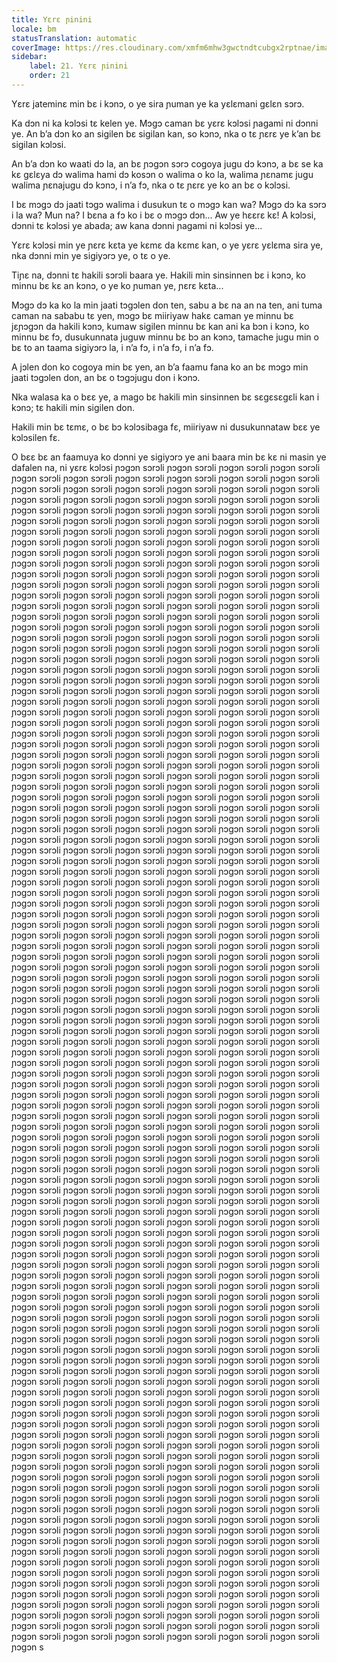 ```yaml
---
title: Yɛrɛ ɲinini
locale: bm
statusTranslation: automatic
coverImage: https://res.cloudinary.com/xmfm6mhw3gwctndtcubgx2rptnae/image/upload/v1740468922/small_cover_tratado_de_psicologia_revolucionaria_a4c0dca4e0.webp
sidebar:
    label: 21. Yɛrɛ ɲinini
    order: 21
---
```

Yɛrɛ jateminɛ min bɛ i kɔnɔ, o ye sira ɲuman ye ka yɛlɛmani gɛlɛn sɔrɔ.

Ka dɔn ni ka kɔlɔsi tɛ kelen ye. Mɔgɔ caman bɛ yɛrɛ kɔlɔsi ɲagami ni dɔnni ye. An b’a dɔn ko an sigilen bɛ sigilan kan, so kɔnɔ, nka o tɛ  ɲɛrɛ ye k’an bɛ sigilan kɔlɔsi.

An b’a dɔn ko waati dɔ la, an bɛ  ɲɔgɔn sɔrɔ cogoya jugu dɔ kɔnɔ, a bɛ se ka kɛ gɛlɛya dɔ walima hami dɔ kosɔn o walima o ko la, walima ɲɛnamɛ jugu walima ɲɛnajugu dɔ kɔnɔ, i n’a fɔ, nka o tɛ ɲɛrɛ ye ko an bɛ o kɔlɔsi.

I bɛ mɔgɔ dɔ jaati tɔgɔ walima i dusukun tɛ o mɔgɔ kan wa? Mɔgɔ dɔ ka sɔrɔ i la wa? Mun na? I bɛna a fɔ ko i bɛ o mɔgɔ dɔn... Aw ye hɛɛrɛ kɛ! A kɔlɔsi, dɔnni tɛ kɔlɔsi ye abada; aw kana dɔnni ɲagami ni kɔlɔsi ye...

Yɛrɛ kɔlɔsi min ye ɲɛrɛ kɛta ye kɛmɛ da kɛmɛ kan, o ye yɛrɛ yɛlɛma sira ye, nka dɔnni min ye sigiyɔrɔ ye, o tɛ o ye.

Tiɲɛ na, dɔnni tɛ hakili sɔrɔli baara ye. Hakili min sinsinnen bɛ i kɔnɔ, ko minnu bɛ  kɛ an kɔnɔ, o ye ko ɲuman ye, ɲɛrɛ kɛta...

Mɔgɔ dɔ ka ko la min jaati tɔgɔlen don ten, sabu a bɛ  na an na ten, ani tuma caman na sababu tɛ yen, mɔgɔ bɛ miiriyaw hakɛ caman ye minnu bɛ  jɛɲɔgɔn da hakili kɔnɔ, kumaw sigilen minnu bɛ  kan ani ka bɔn i kɔnɔ, ko minnu bɛ  fɔ, dusukunnata juguw minnu bɛ  bɔ an kɔnɔ, tamache jugu min o bɛ  to an taama sigiyɔrɔ la, i n’a fɔ, i n’a fɔ, i n’a fɔ.

A jɔlen don ko cogoya min bɛ  yen, an b’a faamu fana ko an bɛ  mɔgɔ min jaati tɔgɔlen don, an bɛ  o tɔgɔjugu don i kɔnɔ.

Nka walasa ka o bɛɛ ye, a mago bɛ hakili min sinsinnen bɛ  sɛgɛsɛgɛli kan i kɔnɔ; tɛ hakili min sigilen don.

Hakili min bɛ  tɛmɛ, o bɛ  bɔ kɔlɔsibaga fɛ, miiriyaw ni dusukunnataw bɛɛ ye kɔlɔsilen fɛ.

O bɛɛ bɛ  an faamuya ko dɔnni ye sigiyɔrɔ ye ani baara min bɛ  kɛ ni masin ye dafalen na, ni yɛrɛ kɔlɔsi ɲɔgɔn sɔrɔli ɲɔgɔn sɔrɔli ɲɔgɔn sɔrɔli ɲɔgɔn sɔrɔli ɲɔgɔn sɔrɔli ɲɔgɔn sɔrɔli ɲɔgɔn sɔrɔli ɲɔgɔn sɔrɔli ɲɔgɔn sɔrɔli ɲɔgɔn sɔrɔli ɲɔgɔn sɔrɔli ɲɔgɔn sɔrɔli ɲɔgɔn sɔrɔli ɲɔgɔn sɔrɔli ɲɔgɔn sɔrɔli ɲɔgɔn sɔrɔli ɲɔgɔn sɔrɔli ɲɔgɔn sɔrɔli ɲɔgɔn sɔrɔli ɲɔgɔn sɔrɔli ɲɔgɔn sɔrɔli ɲɔgɔn sɔrɔli ɲɔgɔn sɔrɔli ɲɔgɔn sɔrɔli ɲɔgɔn sɔrɔli ɲɔgɔn sɔrɔli ɲɔgɔn sɔrɔli ɲɔgɔn sɔrɔli ɲɔgɔn sɔrɔli ɲɔgɔn sɔrɔli ɲɔgɔn sɔrɔli ɲɔgɔn sɔrɔli ɲɔgɔn sɔrɔli ɲɔgɔn sɔrɔli ɲɔgɔn sɔrɔli ɲɔgɔn sɔrɔli ɲɔgɔn sɔrɔli ɲɔgɔn sɔrɔli ɲɔgɔn sɔrɔli ɲɔgɔn sɔrɔli ɲɔgɔn sɔrɔli ɲɔgɔn sɔrɔli ɲɔgɔn sɔrɔli ɲɔgɔn sɔrɔli ɲɔgɔn sɔrɔli ɲɔgɔn sɔrɔli ɲɔgɔn sɔrɔli ɲɔgɔn sɔrɔli ɲɔgɔn sɔrɔli ɲɔgɔn sɔrɔli ɲɔgɔn sɔrɔli ɲɔgɔn sɔrɔli ɲɔgɔn sɔrɔli ɲɔgɔn sɔrɔli ɲɔgɔn sɔrɔli ɲɔgɔn sɔrɔli ɲɔgɔn sɔrɔli ɲɔgɔn sɔrɔli ɲɔgɔn sɔrɔli ɲɔgɔn sɔrɔli ɲɔgɔn sɔrɔli ɲɔgɔn sɔrɔli ɲɔgɔn sɔrɔli ɲɔgɔn sɔrɔli ɲɔgɔn sɔrɔli ɲɔgɔn sɔrɔli ɲɔgɔn sɔrɔli ɲɔgɔn sɔrɔli ɲɔgɔn sɔrɔli ɲɔgɔn sɔrɔli ɲɔgɔn sɔrɔli ɲɔgɔn sɔrɔli ɲɔgɔn sɔrɔli ɲɔgɔn sɔrɔli ɲɔgɔn sɔrɔli ɲɔgɔn sɔrɔli ɲɔgɔn sɔrɔli ɲɔgɔn sɔrɔli ɲɔgɔn sɔrɔli ɲɔgɔn sɔrɔli ɲɔgɔn sɔrɔli ɲɔgɔn sɔrɔli ɲɔgɔn sɔrɔli ɲɔgɔn sɔrɔli ɲɔgɔn sɔrɔli ɲɔgɔn sɔrɔli ɲɔgɔn sɔrɔli ɲɔgɔn sɔrɔli ɲɔgɔn sɔrɔli ɲɔgɔn sɔrɔli ɲɔgɔn sɔrɔli ɲɔgɔn sɔrɔli ɲɔgɔn sɔrɔli ɲɔgɔn sɔrɔli ɲɔgɔn sɔrɔli ɲɔgɔn sɔrɔli ɲɔgɔn sɔrɔli ɲɔgɔn sɔrɔli ɲɔgɔn sɔrɔli ɲɔgɔn sɔrɔli ɲɔgɔn sɔrɔli ɲɔgɔn sɔrɔli ɲɔgɔn sɔrɔli ɲɔgɔn sɔrɔli ɲɔgɔn sɔrɔli ɲɔgɔn sɔrɔli ɲɔgɔn sɔrɔli ɲɔgɔn sɔrɔli ɲɔgɔn sɔrɔli ɲɔgɔn sɔrɔli ɲɔgɔn sɔrɔli ɲɔgɔn sɔrɔli ɲɔgɔn sɔrɔli ɲɔgɔn sɔrɔli ɲɔgɔn sɔrɔli ɲɔgɔn sɔrɔli ɲɔgɔn sɔrɔli ɲɔgɔn sɔrɔli ɲɔgɔn sɔrɔli ɲɔgɔn sɔrɔli ɲɔgɔn sɔrɔli ɲɔgɔn sɔrɔli ɲɔgɔn sɔrɔli ɲɔgɔn sɔrɔli ɲɔgɔn sɔrɔli ɲɔgɔn sɔrɔli ɲɔgɔn sɔrɔli ɲɔgɔn sɔrɔli ɲɔgɔn sɔrɔli ɲɔgɔn sɔrɔli ɲɔgɔn sɔrɔli ɲɔgɔn sɔrɔli ɲɔgɔn sɔrɔli ɲɔgɔn sɔrɔli ɲɔgɔn sɔrɔli ɲɔgɔn sɔrɔli ɲɔgɔn sɔrɔli ɲɔgɔn sɔrɔli ɲɔgɔn sɔrɔli ɲɔgɔn sɔrɔli ɲɔgɔn sɔrɔli ɲɔgɔn sɔrɔli ɲɔgɔn sɔrɔli ɲɔgɔn sɔrɔli ɲɔgɔn sɔrɔli ɲɔgɔn sɔrɔli ɲɔgɔn sɔrɔli ɲɔgɔn sɔrɔli ɲɔgɔn sɔrɔli ɲɔgɔn sɔrɔli ɲɔgɔn sɔrɔli ɲɔgɔn sɔrɔli ɲɔgɔn sɔrɔli ɲɔgɔn sɔrɔli ɲɔgɔn sɔrɔli ɲɔgɔn sɔrɔli ɲɔgɔn sɔrɔli ɲɔgɔn sɔrɔli ɲɔgɔn sɔrɔli ɲɔgɔn sɔrɔli ɲɔgɔn sɔrɔli ɲɔgɔn sɔrɔli ɲɔgɔn sɔrɔli ɲɔgɔn sɔrɔli ɲɔgɔn sɔrɔli ɲɔgɔn sɔrɔli ɲɔgɔn sɔrɔli ɲɔgɔn sɔrɔli ɲɔgɔn sɔrɔli ɲɔgɔn sɔrɔli ɲɔgɔn sɔrɔli ɲɔgɔn sɔrɔli ɲɔgɔn sɔrɔli ɲɔgɔn sɔrɔli ɲɔgɔn sɔrɔli ɲɔgɔn sɔrɔli ɲɔgɔn sɔrɔli ɲɔgɔn sɔrɔli ɲɔgɔn sɔrɔli ɲɔgɔn sɔrɔli ɲɔgɔn sɔrɔli ɲɔgɔn sɔrɔli ɲɔgɔn sɔrɔli ɲɔgɔn sɔrɔli ɲɔgɔn sɔrɔli ɲɔgɔn sɔrɔli ɲɔgɔn sɔrɔli ɲɔgɔn sɔrɔli ɲɔgɔn sɔrɔli ɲɔgɔn sɔrɔli ɲɔgɔn sɔrɔli ɲɔgɔn sɔrɔli ɲɔgɔn sɔrɔli ɲɔgɔn sɔrɔli ɲɔgɔn sɔrɔli ɲɔgɔn sɔrɔli ɲɔgɔn sɔrɔli ɲɔgɔn sɔrɔli ɲɔgɔn sɔrɔli ɲɔgɔn sɔrɔli ɲɔgɔn sɔrɔli ɲɔgɔn sɔrɔli ɲɔgɔn sɔrɔli ɲɔgɔn sɔrɔli ɲɔgɔn sɔrɔli ɲɔgɔn sɔrɔli ɲɔgɔn sɔrɔli ɲɔgɔn sɔrɔli ɲɔgɔn sɔrɔli ɲɔgɔn sɔrɔli ɲɔgɔn sɔrɔli ɲɔgɔn sɔrɔli ɲɔgɔn sɔrɔli ɲɔgɔn sɔrɔli ɲɔgɔn sɔrɔli ɲɔgɔn sɔrɔli ɲɔgɔn sɔrɔli ɲɔgɔn sɔrɔli ɲɔgɔn sɔrɔli ɲɔgɔn sɔrɔli ɲɔgɔn sɔrɔli ɲɔgɔn sɔrɔli ɲɔgɔn sɔrɔli ɲɔgɔn sɔrɔli ɲɔgɔn sɔrɔli ɲɔgɔn sɔrɔli ɲɔgɔn sɔrɔli ɲɔgɔn sɔrɔli ɲɔgɔn sɔrɔli ɲɔgɔn sɔrɔli ɲɔgɔn sɔrɔli ɲɔgɔn sɔrɔli ɲɔgɔn sɔrɔli ɲɔgɔn sɔrɔli ɲɔgɔn sɔrɔli ɲɔgɔn sɔrɔli ɲɔgɔn sɔrɔli ɲɔgɔn sɔrɔli ɲɔgɔn sɔrɔli ɲɔgɔn sɔrɔli ɲɔgɔn sɔrɔli ɲɔgɔn sɔrɔli ɲɔgɔn sɔrɔli ɲɔgɔn sɔrɔli ɲɔgɔn sɔrɔli ɲɔgɔn sɔrɔli ɲɔgɔn sɔrɔli ɲɔgɔn sɔrɔli ɲɔgɔn sɔrɔli ɲɔgɔn sɔrɔli ɲɔgɔn sɔrɔli ɲɔgɔn sɔrɔli ɲɔgɔn sɔrɔli ɲɔgɔn sɔrɔli ɲɔgɔn sɔrɔli ɲɔgɔn sɔrɔli ɲɔgɔn sɔrɔli ɲɔgɔn sɔrɔli ɲɔgɔn sɔrɔli ɲɔgɔn sɔrɔli ɲɔgɔn sɔrɔli ɲɔgɔn sɔrɔli ɲɔgɔn sɔrɔli ɲɔgɔn sɔrɔli ɲɔgɔn sɔrɔli ɲɔgɔn sɔrɔli ɲɔgɔn sɔrɔli ɲɔgɔn sɔrɔli ɲɔgɔn sɔrɔli ɲɔgɔn sɔrɔli ɲɔgɔn sɔrɔli ɲɔgɔn sɔrɔli ɲɔgɔn sɔrɔli ɲɔgɔn sɔrɔli ɲɔgɔn sɔrɔli ɲɔgɔn sɔrɔli ɲɔgɔn sɔrɔli ɲɔgɔn sɔrɔli ɲɔgɔn sɔrɔli ɲɔgɔn sɔrɔli ɲɔgɔn sɔrɔli ɲɔgɔn sɔrɔli ɲɔgɔn sɔrɔli ɲɔgɔn sɔrɔli ɲɔgɔn sɔrɔli ɲɔgɔn sɔrɔli ɲɔgɔn sɔrɔli ɲɔgɔn sɔrɔli ɲɔgɔn sɔrɔli ɲɔgɔn sɔrɔli ɲɔgɔn sɔrɔli ɲɔgɔn sɔrɔli ɲɔgɔn sɔrɔli ɲɔgɔn sɔrɔli ɲɔgɔn sɔrɔli ɲɔgɔn sɔrɔli ɲɔgɔn sɔrɔli ɲɔgɔn sɔrɔli ɲɔgɔn sɔrɔli ɲɔgɔn sɔrɔli ɲɔgɔn sɔrɔli ɲɔgɔn sɔrɔli ɲɔgɔn sɔrɔli ɲɔgɔn sɔrɔli ɲɔgɔn sɔrɔli ɲɔgɔn sɔrɔli ɲɔgɔn sɔrɔli ɲɔgɔn sɔrɔli ɲɔgɔn sɔrɔli ɲɔgɔn sɔrɔli ɲɔgɔn sɔrɔli ɲɔgɔn sɔrɔli ɲɔgɔn sɔrɔli ɲɔgɔn sɔrɔli ɲɔgɔn sɔrɔli ɲɔgɔn sɔrɔli ɲɔgɔn sɔrɔli ɲɔgɔn sɔrɔli ɲɔgɔn sɔrɔli ɲɔgɔn sɔrɔli ɲɔgɔn sɔrɔli ɲɔgɔn sɔrɔli ɲɔgɔn sɔrɔli ɲɔgɔn sɔrɔli ɲɔgɔn sɔrɔli ɲɔgɔn sɔrɔli ɲɔgɔn sɔrɔli ɲɔgɔn sɔrɔli ɲɔgɔn sɔrɔli ɲɔgɔn sɔrɔli ɲɔgɔn sɔrɔli ɲɔgɔn sɔrɔli ɲɔgɔn sɔrɔli ɲɔgɔn sɔrɔli ɲɔgɔn sɔrɔli ɲɔgɔn sɔrɔli ɲɔgɔn sɔrɔli ɲɔgɔn sɔrɔli ɲɔgɔn sɔrɔli ɲɔgɔn sɔrɔli ɲɔgɔn sɔrɔli ɲɔgɔn sɔrɔli ɲɔgɔn sɔrɔli ɲɔgɔn sɔrɔli ɲɔgɔn sɔrɔli ɲɔgɔn sɔrɔli ɲɔgɔn sɔrɔli ɲɔgɔn sɔrɔli ɲɔgɔn sɔrɔli ɲɔgɔn sɔrɔli ɲɔgɔn sɔrɔli ɲɔgɔn sɔrɔli ɲɔgɔn sɔrɔli ɲɔgɔn sɔrɔli ɲɔgɔn sɔrɔli ɲɔgɔn sɔrɔli ɲɔgɔn sɔrɔli ɲɔgɔn sɔrɔli ɲɔgɔn sɔrɔli ɲɔgɔn sɔrɔli ɲɔgɔn sɔrɔli ɲɔgɔn sɔrɔli ɲɔgɔn sɔrɔli ɲɔgɔn sɔrɔli ɲɔgɔn sɔrɔli ɲɔgɔn sɔrɔli ɲɔgɔn sɔrɔli ɲɔgɔn sɔrɔli ɲɔgɔn sɔrɔli ɲɔgɔn sɔrɔli ɲɔgɔn sɔrɔli ɲɔgɔn sɔrɔli ɲɔgɔn sɔrɔli ɲɔgɔn sɔrɔli ɲɔgɔn sɔrɔli ɲɔgɔn sɔrɔli ɲɔgɔn sɔrɔli ɲɔgɔn sɔrɔli ɲɔgɔn sɔrɔli ɲɔgɔn sɔrɔli ɲɔgɔn sɔrɔli ɲɔgɔn sɔrɔli ɲɔgɔn sɔrɔli ɲɔgɔn sɔrɔli ɲɔgɔn sɔrɔli ɲɔgɔn sɔrɔli ɲɔgɔn sɔrɔli ɲɔgɔn sɔrɔli ɲɔgɔn sɔrɔli ɲɔgɔn sɔrɔli ɲɔgɔn sɔrɔli ɲɔgɔn sɔrɔli ɲɔgɔn sɔrɔli ɲɔgɔn sɔrɔli ɲɔgɔn sɔrɔli ɲɔgɔn sɔrɔli ɲɔgɔn sɔrɔli ɲɔgɔn sɔrɔli ɲɔgɔn sɔrɔli ɲɔgɔn sɔrɔli ɲɔgɔn sɔrɔli ɲɔgɔn sɔrɔli ɲɔgɔn sɔrɔli ɲɔgɔn sɔrɔli ɲɔgɔn sɔrɔli ɲɔgɔn sɔrɔli ɲɔgɔn sɔrɔli ɲɔgɔn sɔrɔli ɲɔgɔn sɔrɔli ɲɔgɔn sɔrɔli ɲɔgɔn sɔrɔli ɲɔgɔn sɔrɔli ɲɔgɔn sɔrɔli ɲɔgɔn sɔrɔli ɲɔgɔn sɔrɔli ɲɔgɔn sɔrɔli ɲɔgɔn sɔrɔli ɲɔgɔn sɔrɔli ɲɔgɔn sɔrɔli ɲɔgɔn sɔrɔli ɲɔgɔn sɔrɔli ɲɔgɔn sɔrɔli ɲɔgɔn sɔrɔli ɲɔgɔn sɔrɔli ɲɔgɔn sɔrɔli ɲɔgɔn sɔrɔli ɲɔgɔn sɔrɔli ɲɔgɔn sɔrɔli ɲɔgɔn sɔrɔli ɲɔgɔn sɔrɔli ɲɔgɔn sɔrɔli ɲɔgɔn sɔrɔli ɲɔgɔn sɔrɔli ɲɔgɔn sɔrɔli ɲɔgɔn sɔrɔli ɲɔgɔn sɔrɔli ɲɔgɔn sɔrɔli ɲɔgɔn sɔrɔli ɲɔgɔn sɔrɔli ɲɔgɔn sɔrɔli ɲɔgɔn sɔrɔli ɲɔgɔn sɔrɔli ɲɔgɔn sɔrɔli ɲɔgɔn sɔrɔli ɲɔgɔn sɔrɔli ɲɔgɔn sɔrɔli ɲɔgɔn sɔrɔli ɲɔgɔn sɔrɔli ɲɔgɔn sɔrɔli ɲɔgɔn sɔrɔli ɲɔgɔn sɔrɔli ɲɔgɔn sɔrɔli ɲɔgɔn sɔrɔli ɲɔgɔn sɔrɔli ɲɔgɔn sɔrɔli ɲɔgɔn sɔrɔli ɲɔgɔn sɔrɔli ɲɔgɔn sɔrɔli ɲɔgɔn sɔrɔli ɲɔgɔn sɔrɔli ɲɔgɔn sɔrɔli ɲɔgɔn sɔrɔli ɲɔgɔn sɔrɔli ɲɔgɔn sɔrɔli ɲɔgɔn sɔrɔli ɲɔgɔn sɔrɔli ɲɔgɔn sɔrɔli ɲɔgɔn sɔrɔli ɲɔgɔn sɔrɔli ɲɔgɔn sɔrɔli ɲɔgɔn sɔrɔli ɲɔgɔn sɔrɔli ɲɔgɔn sɔrɔli ɲɔgɔn sɔrɔli ɲɔgɔn sɔrɔli ɲɔgɔn sɔrɔli ɲɔgɔn sɔrɔli ɲɔgɔn sɔrɔli ɲɔgɔn sɔrɔli ɲɔgɔn sɔrɔli ɲɔgɔn sɔrɔli ɲɔgɔn sɔrɔli ɲɔgɔn sɔrɔli ɲɔgɔn sɔrɔli ɲɔgɔn sɔrɔli ɲɔgɔn sɔrɔli ɲɔgɔn sɔrɔli ɲɔgɔn sɔrɔli ɲɔgɔn sɔrɔli ɲɔgɔn sɔrɔli ɲɔgɔn sɔrɔli ɲɔgɔn sɔrɔli ɲɔgɔn sɔrɔli ɲɔgɔn sɔrɔli ɲɔgɔn sɔrɔli ɲɔgɔn sɔrɔli ɲɔgɔn sɔrɔli ɲɔgɔn sɔrɔli ɲɔgɔn sɔrɔli ɲɔgɔn sɔrɔli ɲɔgɔn sɔrɔli ɲɔgɔn sɔrɔli ɲɔgɔn sɔrɔli ɲɔgɔn sɔrɔli ɲɔgɔn sɔrɔli ɲɔgɔn sɔrɔli ɲɔgɔn sɔrɔli ɲɔgɔn sɔrɔli ɲɔgɔn sɔrɔli ɲɔgɔn sɔrɔli ɲɔgɔn sɔrɔli ɲɔgɔn sɔrɔli ɲɔgɔn sɔrɔli ɲɔgɔn sɔrɔli ɲɔgɔn sɔrɔli ɲɔgɔn sɔrɔli ɲɔgɔn sɔrɔli ɲɔgɔn sɔrɔli ɲɔgɔn sɔrɔli ɲɔgɔn sɔrɔli ɲɔgɔn sɔrɔli ɲɔgɔn sɔrɔli ɲɔgɔn sɔrɔli ɲɔgɔn sɔrɔli ɲɔgɔn sɔrɔli ɲɔgɔn sɔrɔli ɲɔgɔn sɔrɔli ɲɔgɔn sɔrɔli ɲɔgɔn sɔrɔli ɲɔgɔn sɔrɔli ɲɔgɔn sɔrɔli ɲɔgɔn sɔrɔli ɲɔgɔn sɔrɔli ɲɔgɔn sɔrɔli ɲɔgɔn sɔrɔli ɲɔgɔn sɔrɔli ɲɔgɔn sɔrɔli ɲɔgɔn sɔrɔli ɲɔgɔn sɔrɔli ɲɔgɔn sɔrɔli ɲɔgɔn sɔrɔli ɲɔgɔn sɔrɔli ɲɔgɔn sɔrɔli ɲɔgɔn sɔrɔli ɲɔgɔn sɔrɔli ɲɔgɔn sɔrɔli ɲɔgɔn sɔrɔli ɲɔgɔn sɔrɔli ɲɔgɔn sɔrɔli ɲɔgɔn sɔrɔli ɲɔgɔn sɔrɔli ɲɔgɔn sɔrɔli ɲɔgɔn sɔrɔli ɲɔgɔn sɔrɔli ɲɔgɔn sɔrɔli ɲɔgɔn sɔrɔli ɲɔgɔn sɔrɔli ɲɔgɔn sɔrɔli ɲɔgɔn sɔrɔli ɲɔgɔn sɔrɔli ɲɔgɔn sɔrɔli ɲɔgɔn sɔrɔli ɲɔgɔn sɔrɔli ɲɔgɔn sɔrɔli ɲɔgɔn sɔrɔli ɲɔgɔn sɔrɔli ɲɔgɔn sɔrɔli ɲɔgɔn sɔrɔli ɲɔgɔn sɔrɔli ɲɔgɔn sɔrɔli ɲɔgɔn sɔrɔli ɲɔgɔn sɔrɔli ɲɔgɔn sɔrɔli ɲɔgɔn sɔrɔli ɲɔgɔn sɔrɔli ɲɔgɔn sɔrɔli ɲɔgɔn sɔrɔli ɲɔgɔn sɔrɔli ɲɔgɔn sɔrɔli ɲɔgɔn sɔrɔli ɲɔgɔn sɔrɔli ɲɔgɔn sɔrɔli ɲɔgɔn sɔrɔli ɲɔgɔn sɔrɔli ɲɔgɔn sɔrɔli ɲɔgɔn sɔrɔli ɲɔgɔn sɔrɔli ɲɔgɔn sɔrɔli ɲɔgɔn sɔrɔli ɲɔgɔn sɔrɔli ɲɔgɔn sɔrɔli ɲɔgɔn sɔrɔli ɲɔgɔn sɔrɔli ɲɔgɔn sɔrɔli ɲɔgɔn sɔrɔli ɲɔgɔn sɔrɔli ɲɔgɔn sɔrɔli ɲɔgɔn sɔrɔli ɲɔgɔn sɔrɔli ɲɔgɔn sɔrɔli ɲɔgɔn sɔrɔli ɲɔgɔn sɔrɔli ɲɔgɔn sɔrɔli ɲɔgɔn sɔrɔli ɲɔgɔn sɔrɔli ɲɔgɔn sɔrɔli ɲɔgɔn sɔrɔli ɲɔgɔn sɔrɔli ɲɔgɔn sɔrɔli ɲɔgɔn sɔrɔli ɲɔgɔn sɔrɔli ɲɔgɔn sɔrɔli ɲɔgɔn sɔrɔli ɲɔgɔn sɔrɔli ɲɔgɔn sɔrɔli ɲɔgɔn sɔrɔli ɲɔgɔn sɔrɔli ɲɔgɔn sɔrɔli ɲɔgɔn sɔrɔli ɲɔgɔn sɔrɔli ɲɔgɔn sɔrɔli ɲɔgɔn sɔrɔli ɲɔgɔn sɔrɔli ɲɔgɔn sɔrɔli ɲɔgɔn sɔrɔli ɲɔgɔn sɔrɔli ɲɔgɔn sɔrɔli ɲɔgɔn sɔrɔli ɲɔgɔn sɔrɔli ɲɔgɔn sɔrɔli ɲɔgɔn sɔrɔli ɲɔgɔn sɔrɔli ɲɔgɔn sɔrɔli ɲɔgɔn sɔrɔli ɲɔgɔn sɔrɔli ɲɔgɔn sɔrɔli ɲɔgɔn sɔrɔli ɲɔgɔn sɔrɔli ɲɔgɔn sɔrɔli ɲɔgɔn sɔrɔli ɲɔgɔn sɔrɔli ɲɔgɔn sɔrɔli ɲɔgɔn sɔrɔli ɲɔgɔn sɔrɔli ɲɔgɔn sɔrɔli ɲɔgɔn sɔrɔli ɲɔgɔn sɔrɔli ɲɔgɔn sɔrɔli ɲɔgɔn sɔrɔli ɲɔgɔn sɔrɔli ɲɔgɔn sɔrɔli ɲɔgɔn sɔrɔli ɲɔgɔn sɔrɔli ɲɔgɔn sɔrɔli ɲɔgɔn sɔrɔli ɲɔgɔn sɔrɔli ɲɔgɔn sɔrɔli ɲɔgɔn sɔrɔli ɲɔgɔn sɔrɔli ɲɔgɔn sɔrɔli ɲɔgɔn sɔrɔli ɲɔgɔn sɔrɔli ɲɔgɔn sɔrɔli ɲɔgɔn sɔrɔli ɲɔgɔn s
